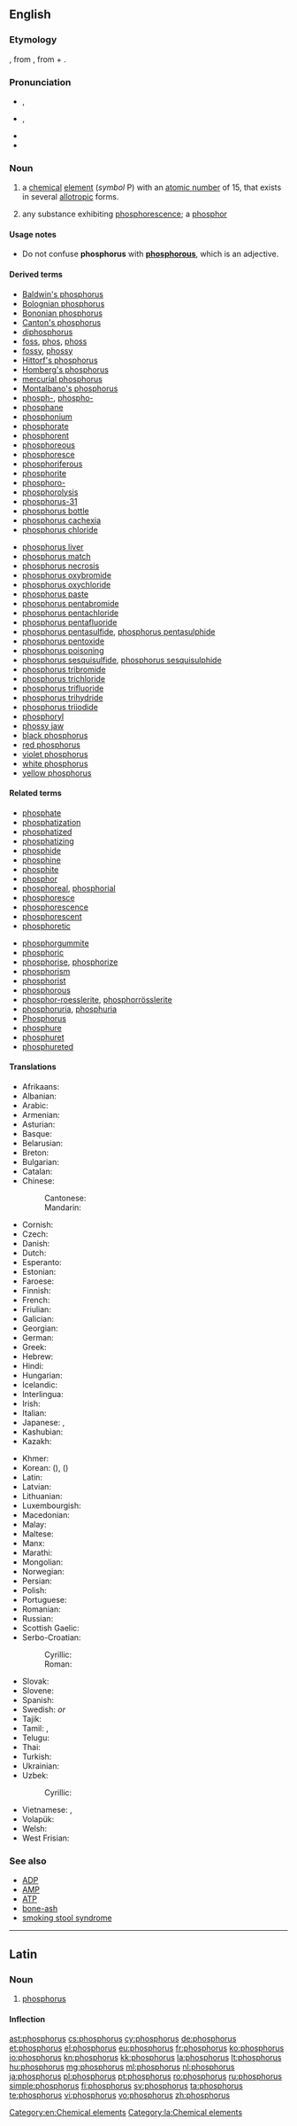 {{also|Phosphorus}}
==English==
{{slim-wikipedia}}
{{elements|P|silicon|Si|sulfur|S}}

===Etymology===
{{borrowing|la|phōsphorus|lang=en}}, from {{etyl|grc|en}} {{term/t|grc|φωσφόρος||the bearer of light}}, from {{term/t|grc|φῶς||light}} + {{term/t|grc|φέρω||to bear, to carry}}.

===Pronunciation===
* {{a|RP}} {{enPR|fŏsʹfərəs}}, {{IPA|/ˈfɒsfərəs/}}
* {{a|US}} {{enPR|fäsʹfərəs}}, {{IPA|/ˈfɑsfɚəs/}}
* {{audio|En-us-phosphorus.ogg|Audio (US)}}
* {{homophones|lang=en|phosphorous|Phosphorus}}

===Noun===
{{en-noun|-}}

# {{context|chemistry|lang=en}} a [[chemical]] [[element]] (''symbol'' P) with an [[atomic number]] of 15, that exists in several [[allotropic]] forms.
# {{context|obsolete|lang=en}} any substance exhibiting [[phosphorescence]]; a [[phosphor]]

====Usage notes====
* Do not confuse '''phosphorus''' with '''[[phosphorous]]''', which is an adjective.

====Derived terms====
{{rel-top|terms derived from ''phosphorus (noun)''}}
* [[Baldwin's phosphorus]]
* [[Bolognian phosphorus]]
* [[Bononian phosphorus]]
* [[Canton's phosphorus]]
* [[diphosphorus]]
* [[foss]], [[phos]], [[phoss]]
* [[fossy]], [[phossy]]
* [[Hittorf's phosphorus]]
* [[Homberg's phosphorus]]
* [[mercurial phosphorus]]
* [[Montalbano's phosphorus]]
* [[phosph-]], [[phospho-]]
* [[phosphane]]
* [[phosphonium]]
* [[phosphorate]]
* [[phosphorent]]
* [[phosphoreous]]
* [[phosphoresce]]
* [[phosphoriferous]]
* [[phosphorite]]
* [[phosphoro-]]
* [[phosphorolysis]]
* [[phosphorus-31]]
* [[phosphorus bottle]]
* [[phosphorus cachexia]]
* [[phosphorus chloride]]
{{rel-mid}}
* [[phosphorus liver]]
* [[phosphorus match]]
* [[phosphorus necrosis]]
* [[phosphorus oxybromide]]
* [[phosphorus oxychloride]]
* [[phosphorus paste]]
* [[phosphorus pentabromide]]
* [[phosphorus pentachloride]]
* [[phosphorus pentafluoride]]
* [[phosphorus pentasulfide]], [[phosphorus pentasulphide]]
* [[phosphorus pentoxide]]
* [[phosphorus poisoning]]
* [[phosphorus sesquisulfide]], [[phosphorus sesquisulphide]]
* [[phosphorus tribromide]]
* [[phosphorus trichloride]]
* [[phosphorus trifluoride]]
* [[phosphorus trihydride]]
* [[phosphorus triiodide]]
* [[phosphoryl]]
* [[phossy jaw]]
* [[black phosphorus]]
* [[red phosphorus]]
* [[violet phosphorus]]
* [[white phosphorus]]
* [[yellow phosphorus]]
{{rel-bottom}}

====Related terms====
{{rel-top|terms related to ''phosphorus (noun)''}}
* [[phosphate]]
* [[phosphatization]]
* [[phosphatized]]
* [[phosphatizing]]
* [[phosphide]]
* [[phosphine]]
* [[phosphite]]
* [[phosphor]]
* [[phosphoreal]], [[phosphorial]]
* [[phosphoresce]]
* [[phosphorescence]]
* [[phosphorescent]]
* [[phosphoretic]]
{{rel-mid}}
* [[phosphorgummite]]
* [[phosphoric]]
* [[phosphorise]], [[phosphorize]]
* [[phosphorism]]
* [[phosphorist]]
* [[phosphorous]]
* [[phosphor-roesslerite]], [[phosphorrösslerite]]
* [[phosphoruria]], [[phosphuria]]
* [[Phosphorus]]<!--in Greek mythology-->
* [[phosphure]]
* [[phosphuret]]
* [[phosphureted]]
{{rel-bottom}}

====Translations====
{{trans-top|element}}
* Afrikaans: {{t|af|fosfor}}
* Albanian: {{t|sq|fosfor}}
* Arabic: {{t|ar|فسفور|m|tr=fusfūr|sc=Arab}}
* Armenian: {{t|hy|ֆոսֆոր|tr=fosfor}}
* Asturian: {{t+|ast|fósforu|m}}
* Basque: {{t|eu|fosforoa}}
* Belarusian: {{t|be|фосфар|m|tr=fósfar}}
* Breton: {{t|br|fosfor|m}}
* Bulgarian: {{t|bg|фосфор|m|tr=fósfor}}
* Catalan: {{t|ca|fòsfor|m}}
* Chinese:
*: Cantonese: {{t|yue|磷|tr=leun4}}
*: Mandarin: {{t+|cmn|磷|tr=lìn}}
* Cornish: {{t|kw|fosforus}}
* Czech: {{t+|cs|fosfor|m}}
* Danish: {{t|da|fosfor}}
* Dutch: {{t+|nl|fosfor|n}}
* Esperanto: {{t+|eo|fosforo}}
* Estonian: {{t|et|fosfor}}
* Faroese: {{t|fo|fosfor}}
* Finnish: {{t+|fi|fosfori}}
* French: {{t+|fr|phosphore|m}}
* Friulian: {{t|fur|fosfar}}
* Galician: {{t+|gl|fósforo|m}}
* Georgian: {{t|ka|ფოსფორი|tr=p‘osp‘ori}}
* German: {{t+|de|Phosphor|m}}
* Greek: {{t+|el|φώσφορος|m|tr=fόsforos}}
* Hebrew: {{t+|he|זרחן|tr=zarkhan}}
* Hindi: {{t|hi|भास्वर|tr=bhaasvar|sc=Deva}}
* Hungarian: {{t+|hu|foszfor}}
* Icelandic: {{t+|is|fosfór|n}}
* Interlingua: {{t|ia|phosphoro}}
* Irish: {{t+|ga|fosfar}}
* Italian: {{t+|it|fosforo|m}}
* Japanese: {{t+|ja|リン|tr=rin|sc=Jpan}}, {{t+|ja|燐|tr=りん, rin|sc=Jpan}}
* Kashubian: {{t|csb|fòsfòr}}
* Kazakh: {{t|kk|фосфор|tr=fosfor|sc=Cyrl}}
{{trans-mid}}
* Khmer: {{t|km|ហ្វូស្វ័រ|tr=foosvoa|sc=Khmr}}
* Korean: {{t+|ko|인|tr=in|sc=Kore}} ({{t+|ko|燐|sc=Kore}}), {{t+|ko|인소|tr=inso|sc=Kore}} ({{t|ko|燐素|sc=Kore}})
* Latin: {{t+|la|phosphorus|m}}
* Latvian: {{t|lv|fosfors}}
* Lithuanian: {{t+|lt|fosforas}}
* Luxembourgish: {{t|lb|Phosphor}}
* Macedonian: {{t|mk|фосфор|m|tr=fósfor}}
* Malay: {{t|ms|fosforus}}
* Maltese: {{t|mt|fosfru}}
* Manx: {{t|gv|fosfaar}}
* Marathi: {{t|mr|स्फुरद|tr=sfurad|sc=Deva}}
* Mongolian: {{t|mn|сүүмэг|tr=süümeg|sc=Cyrl}}
* Norwegian: {{t+|no|fosfor}}
* Persian: {{t+|fa|فسفر|tr=fosfor|sc=fa-Arab}}
* Polish: {{t+|pl|fosfor|m}}
* Portuguese: {{t+|pt|fósforo|m}}
* Romanian: {{t+|ro|fosfor|n}}
* Russian: {{t+|ru|фосфор|m|tr=fósfor}}
* Scottish Gaelic: {{t|gd|fosfaras}}
* Serbo-Croatian:
*: Cyrillic: {{t|sh|фосфор|m}}
*: Roman: {{t|sh|fosfor|m|sc=Latn}}
* Slovak: {{t|sk|fosfor|m}}
* Slovene: {{t|sl|fósfor|m}}
* Spanish: {{t+|es|fósforo|m}}
* Swedish: {{t+|sv|fosfor|n}} ''or'' {{g|c}}
* Tajik: {{t|tg|фосфор|tr=fosfor|sc=Cyrl}}
* Tamil: {{t|ta|தீமுறி|tr=theemuRi}}, {{t|ta|பிரகாசிதம்|tr=pirakaasitham}}
* Telugu: {{t+|te|భాస్వరం|tr=bhaasvaram}}
* Thai: {{t+|th|ฟอสฟอรัส|tr=fôt-for-rát|sc=Thai}}
* Turkish: {{t+|tr|fosfor}}
* Ukrainian: {{t|uk|фосфор|m|tr=fósfor}}
* Uzbek: {{t|uz|fosfor}}
*: Cyrillic: {{t|uz|фосфор|sc=Cyrl}}
* Vietnamese: {{t+|vi|photpho}}, {{t+|vi|phốtpho}}
* Volapük: {{t+|vo|fosfin}}
* Welsh: {{t|cy|ffósfforws}}
* West Frisian: {{t|fy|fosfor}}
{{trans-bottom}}

===See also===
* [[ADP]]
* [[AMP]]
* [[ATP]]
* [[bone-ash]]
* [[smoking stool syndrome]]

[[Category:en:Chemical elements]]

----

==Latin==
{{wikipedia|lang=la}}

===Noun===
{{la-noun|phōsphorus|phosphori|phōsphorī|n|second}}

# [[phosphorus#English|phosphorus]]

====Inflection====
{{la-decl-2nd|phōsphor}}

[[Category:la:Chemical elements]]

[[ast:phosphorus]]
[[cs:phosphorus]]
[[cy:phosphorus]]
[[de:phosphorus]]
[[et:phosphorus]]
[[el:phosphorus]]
[[eu:phosphorus]]
[[fr:phosphorus]]
[[ko:phosphorus]]
[[io:phosphorus]]
[[kn:phosphorus]]
[[kk:phosphorus]]
[[la:phosphorus]]
[[lt:phosphorus]]
[[hu:phosphorus]]
[[mg:phosphorus]]
[[ml:phosphorus]]
[[nl:phosphorus]]
[[ja:phosphorus]]
[[pl:phosphorus]]
[[pt:phosphorus]]
[[ro:phosphorus]]
[[ru:phosphorus]]
[[simple:phosphorus]]
[[fi:phosphorus]]
[[sv:phosphorus]]
[[ta:phosphorus]]
[[te:phosphorus]]
[[vi:phosphorus]]
[[vo:phosphorus]]
[[zh:phosphorus]]
